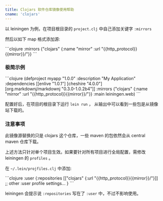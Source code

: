 ```yaml
---
title: Clojars 软件仓库镜像使用帮助
cname: 'clojars'
---
```


以 leiningen 为例，在项目根目录的 `project.clj` 中自己添加关键字 `:mirrors`

然后以如下 map 格式添加源:

<CodeBlock>
```clojure
:mirrors {"clojars" {:name "mirror"
                     :url "{{http_protocol}}{{mirror}}/"}}
```
</CodeBlock>


### 极简示例

<CodeBlock>
```clojure
(defproject myapp "1.0.0"
   :description "My Application"
   :dependencies [[enlive "1.0.1"]
                  [cheshire "4.0.0"]
                  [org.markdownj/markdownj "0.3.0-1.0.2b4"]]
   :mirrors {"clojars" {:name "mirror"
                        :url "{{http_protocol}}{{mirror}}/"}}
   :main leiningen.web)
```
</CodeBlock>

配置好后，在项目的根目录下运行 `lein run` ， 从输出中可以看到一些包是从镜像站下载的。

### 注意事项

此镜像源替换的只是 clojars 这个仓库，一些 maven 的包依然会从 central maven 仓库下载。

上述方法只针对单个项目生效。如果要针对所有项目进行全局配置，需修改 leiningen 的 `profiles` 。

在 `~/.lein/projfiles.clj` 中添加:

<CodeBlock>
```clojure
:user {:repositories [["clojars" {:url "{{http_protocol}}{{mirror}}/"}]]
       ;; other :user profile settings...
       }
```
</CodeBlock>

leiningen 会提示说 `:repositories` 写在了 `:user` 中，不过不影响使用。
